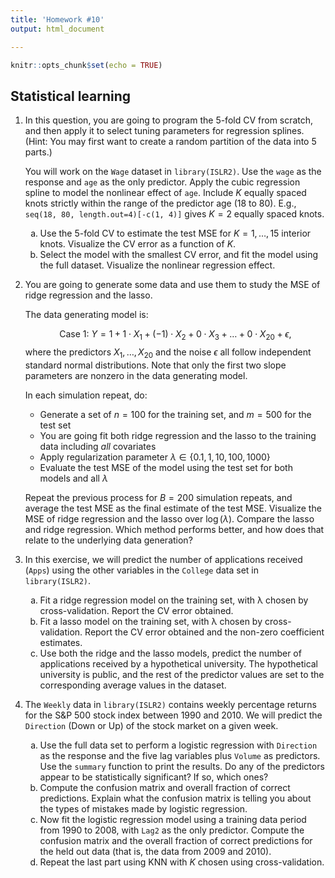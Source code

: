 ```yaml
---
title: 'Homework #10'
output: html_document

---
```


```r
knitr::opts_chunk$set(echo = TRUE)
```

<!-- ## A useful note -->
<!-- Remove any `View()` or `install.packages()` commands in your `Rmd` file. These commands will prevent the knitting of your file.  -->

## Statistical learning

1. In this question, you are going to program the 5-fold CV from scratch, and then apply it to select tuning parameters for regression splines.
(Hint: You may first want to create a random partition of the data into 5 parts.)

    You will work on the `Wage` dataset in `library(ISLR2)`. Use the `wage` as the response and `age` as the only predictor. 
    Apply the cubic regression spline to model the nonlinear effect of `age`. 
    Include $K$ equally spaced knots strictly within the range of the predictor age (18 to 80). E.g., `seq(18, 80, length.out=4)[-c(1, 4)]` gives $K=2$ equally spaced knots.
    a. Use the 5-fold CV to estimate the test MSE for $K=1, \dots, 15$ interior knots. Visualize the CV error as a function of $K$.
    b. Select the model with the smallest CV error, and fit the model using the full dataset. Visualize the nonlinear regression effect.


1. You are going to generate some data and use them to study the MSE of ridge regression and the lasso.

    The data generating model is:
    
    $$\text{Case 1: } Y = 1 + 1 \cdot X_1 + (-1) \cdot X_2 + 0 \cdot X_3 + \dots + 0 \cdot X_{20} + \epsilon,$$
    where the predictors $X_1, \dots, X_{20}$ and the noise $\epsilon$ all follow independent standard normal distributions.
    Note that only the first two slope parameters are nonzero in the data generating model. 
    
    In each simulation repeat, do:
      - Generate a set of $n=100$ for the training set, and $m=500$ for the test set
      - You are going fit both ridge regression and the lasso to the training data including *all* covariates
      - Apply regularization parameter $\lambda \in \{0.1, 1, 10, 100, 1000\}$
      - Evaluate the test MSE of the model using the test set for both models and all $\lambda$
    
    Repeat the previous process for $B=200$ simulation repeats, and average the test MSE as the final estimate of the test MSE. 
    Visualize the MSE of ridge regression and the lasso over $\log(\lambda)$.
    Compare the lasso and ridge regression. Which method performs better, and how does that relate to the underlying data generation?

1. In this exercise, we will predict the number of applications received (`Apps`)
using the other variables in the `College` data set in `library(ISLR2)`.

    a. Fit a ridge regression model on the training set, with λ chosen
  by cross-validation. Report the CV error obtained.
    a. Fit a lasso model on the training set, with λ chosen by cross-validation.
  Report the CV error obtained and the non-zero coefficient estimates.
    a. Use both the ridge and the lasso models, predict the number of applications received by a hypothetical university. 
    The hypothetical university is public, and the rest of the predictor values are set to the corresponding average values in the dataset.
  
1. The `Weekly` data in `library(ISLR2)` contains weekly percentage returns for the S&P 500 stock index between 1990 and 2010. We will predict the `Direction` (Down or Up) of the stock market on a given week.

    a. Use the full data set to perform a logistic regression with `Direction` as the response and the five lag variables plus `Volume` as predictors. Use the `summary` function to print the results. Do any of the predictors appear to be statistically significant? If so, which ones?
    a. Compute the confusion matrix and overall fraction of correct predictions. Explain what the confusion matrix is telling you about the types of mistakes made by logistic regression.
    a. Now fit the logistic regression model using a training data period from 1990 to 2008, with `Lag2` as the only predictor. Compute the confusion matrix and the overall fraction of correct predictions for the held out data (that is, the data from 2009 and 2010).
    a. Repeat the last part using KNN with $K$ chosen using cross-validation.

